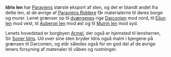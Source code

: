 {{title:Idris len}}
{{author:Laura Holmegaard}}
{{timestamp:2009-09-18T14:24:15Z}}
{{copyright:Idris len}}
'''Idris len''' har [[Paravien|Paraviens]] største eksport af sten, og det er blandt andet fra dette len, at de øvrige af [[Paraviens Riddere]] får materialerne til deres borge og murer. Lenet grænser op til [[dværg|dværgenes]] rige [[Darconien]] mod nord, til [[Eilun len]] mod vest, til [[Auberon len]] mod øst og til [[Muirín len]] mod syd.

Lenets hovedstad er borgbyen [[Armel]], der også er hjemsted til lensherren, Sir [[Soner Idris]]. Ud over sine sten bryder Idris også malm i bjergene på grænsen til Darconien, og står således også for en god del af de øvrige leners forsyning af materialer til våben og rustninger.